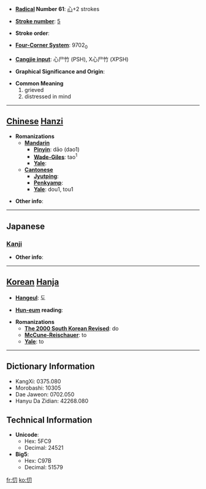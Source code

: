 * '''[[Wiktionary:Chinese radical index| Radical]] Number 61''': [[Wiktionary:Chinese radical index 心|心]]+2 strokes

* '''[[Wiktionary:Chinese total strokes index|Stroke number]]''': [[Wiktionary:Chinese total strokes index 5|5]]

* '''Stroke order''': 

* '''[[Wiktionary:Chinese four corner index|Four-Corner System]]''': 9702<sub>0</sub>

* '''[[Wiktionary:Chinese Cangjie index|Cangjie input]]''': 心尸竹 (PSH), X心尸竹 (XPSH)

* '''Graphical Significance and Origin''': 

* '''Common Meaning'''
*#grieved
*# distressed in mind


----

== [[Chinese]] [[Hanzi]] ==

* '''Romanizations'''
** '''[[Mandarin]]'''
*** '''[[Pinyin]]''': dāo (dao1)
*** '''[[Wade-Giles]]''': tao<sup>1</sup>
*** '''[[Yale]]''': 
** '''[[Cantonese]]'''
*** '''[[Jyutping]]''':
*** '''[[Penkyamp]]''': 
*** '''[[Yale]]''': dou1, tou1

* '''Other info''': 

----

==Japanese==
===[[Kanji]]===
{{kanji|on readings=[[とう]] (tō)
|kun readings=[[うれえる]] (ureeru)
}}

* '''Other info''':  

----

== [[Korean]] [[Hanja]] ==

* '''[[Hangeul]]''': 도

* '''[[Hun-eum]] reading''': 

* '''Romanizations'''
** '''[[The 2000 South Korean Revised Romanization|The 2000 South Korean Revised]]''': do
** '''[[McCune-Reischauer]]''': to
** '''[[Yale]]''': to

----

== Dictionary Information ==

* KangXi: 0375.080
* Morobashi: 10305
* Dae Jaweon: 0702.050
* Hanyu Da Zidian: 42268.080

== Technical Information ==

* '''Unicode''':
** Hex: 5FC9
** Decimal: 24521
* '''Big5''':
** Hex: C97B
** Decimal: 51579

[[fr:忉]]
[[ko:忉]]